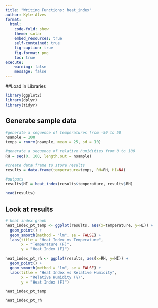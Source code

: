 ```yaml
---
title: "Writing Functions: heat_index"
author: Kyle Alves
format:
  html:
    code-fold: show
    theme: solar
    embed_resources: true
    self-contained: true
    fig-caption: true
    fig-format: png
    toc: true
execute:
    warning: false
    message: false
---
```


##Load in Libraries

```r
library(ggplot2)
library(dplyr)
library(tidyr)
```

## Generate sample data

```r
#generate a sequence of temperatures from -50 to 50
nsample = 100
temps = rnorm(nsample, mean = 25, sd = 10)

#generate a sequence of relative humidities from 0 to 100
RH = seq(0, 100, length.out = nsample)

#create data frame to store results 
results = data.frame(temperature=temps, RH=RH, HI=NA)

#outputs
results$HI = heat_index(results$temperature, results$RH)

head(results)

```

## Look at results

```r
# heat index graph
heat_index_pt_temp <- ggplot(results, aes(x=temperature, y=HI)) +
  geom_point() +
  geom_smooth(method = "lm", se = FALSE) +
  labs(title = "Heat Index vs Temperature",
       x = "Temperature (F)",
       y = "Heat Index (F)")

heat_index_pt_rh <- ggplot(results, aes(x=RH, y=HI)) +
  geom_point() +
  geom_smooth(method = "lm", se = FALSE) +
  labs(title = "Heat Index vs Relative Humidity",
       x = "Relative Humidity (%)",
       y = "Heat Index (F)")

heat_index_pt_temp

heat_index_pt_rh
```
